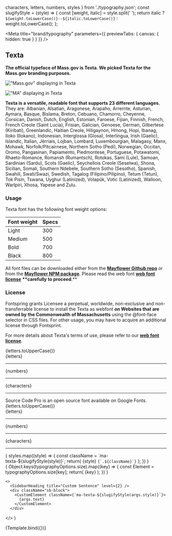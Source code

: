   characters,
  letters,
  numbers,
  styles
} from './typography.json';
const slugifyStyle = (style) => {
  const [weight, italic] = style.split(' ');
  return italic ? `${weight.toLowerCase()}--${italic.toLowerCase()}` : weight.toLowerCase();
};

<Meta
  title="brand/typography" 
  parameters={{
    previewTabs: { canvas: { hidden: true } } 
  }} 
/>

<Heading text="Typography" level={1} />

## Texta

**The official typeface of Mass.gov is Texta. We picked Texta for the Mass.gov branding purposes.**

![&quot;Mass.gov&quot; displaying in Texta](https://raw.githubusercontent.com/massgov/mayflower/develop/docs/.gitbook/assets/texta-massgov.png)

![&quot;MA&quot; displaying in Texta](https://raw.githubusercontent.com/massgov/mayflower/develop/docs/.gitbook/assets/texta-ma.png)

**Texta is a versatile, readable font that supports 23 different languages.** They are: Albanian, Alsatian, Aragonese, Arapaho, Arrernte, Asturian, Aymara, Basque, Bislama, Breton, Cebuano, Chamorro, Cheyenne, Corsican, Danish, Dutch, English, Estonian, Faroese, Fijian, Finnish, French, French Creole \(Saint Lucia\), Frisian, Galician, Genoese, German, Gilbertese \(Kiribati\), Greenlandic, Haitian Creole, Hiligaynon, Hmong, Hopi, Ibanag, Iloko \(Ilokano\), Indonesian, Interglossa \(Glosa\), Interlingua, Irish \(Gaelic\), Islandic, Italian, Jèrriais, Lojban, Lombard, Luxembourgian, Malagasy, Manx, Mohawk, Norfolk/Pitcairnese, Northern Sotho \(Pedi\), Norwegian, Occitan, Oromo, Pangasinan, Papiamento, Piedmontese, Portuguese, Potawatomi, Rhaeto-Romance, Romansh \(Rumantsch\), Rotokas, Sami \(Lule\), Samoan, Sardinian \(Sardu\), Scots \(Gaelic\), Seychellois Creole \(Seselwa\), Shona, Sicilian, Somali, Southern Ndebele, Southern Sotho \(Sesotho\), Spanish, Swahili, Swati/Swazi, Swedish, Tagalog \(Filipino/Pilipino\), Tetum \(Tetun\), Tok Pisin, Tswana, Uyghur \(Latinized\), Volapük, Votic \(Latinized\), Walloon, Warlpiri, Xhosa, Yapese and Zulu.

### Usage

Texta font has the following font weight options:

| Font weight | Specs |
| :--- | :--- |
| Light | 300 |
| Medium | 500 |
| Bold | 700 |
| Black | 800 |

All font files can be downloaded either from the [**Mayflower Github repo**](https://github.com/massgov/mayflower/tree/develop/assets/fonts) or from the [**Mayflower NPM package**](https://unpkg.com/@massds/mayflower@6.0.0/fonts/). Please read the web font [**web font license**](https://www.fontspring.com/lic/htswufoczd) **\*\*carefully to proceed**.\*\*

### License

Fontspring grants Licensee a perpetual, worldwide, non-exclusive and non-transferrable license to install the Texta as webfont **on Websites that are owned by the Commonwealth of Massachusetts** using the @font-face selector in CSS files. For other usage, you may have to acquire an additional license through Fontsprint.

For more details about Texta's terms of use, please refer to our [**web font license**](https://www.fontspring.com/lic/htswufoczd).



<div className="page-content">
  <Heading text="Source Code Pro" level={1} />
  <SidebarHeading title="Characters" level={2} />
  <div className="sb-block sb-block--mono">
    <div className="sb-text">{letters.toUpperCase()}</div>
    <div className="sb-text">{letters}</div>
    <hr />
    <div className="sb-text">{numbers}</div>
    <hr />
    <div className="sb-text">{characters}</div>
    <hr />
  </div>
  <div className="sb-block">
    Source Code Pro is an open source font available on Google Fonts.
    <DecorativeLink
      text="Download the fonts or see more information on Google Fonts"
      href="https://fonts.google.com/specimen/Source+Code+Pro"
    />
  </div>

  <Heading text="Texta" level={1} />
  <SidebarHeading title="Characters" level={2} />
  <div className="sb-block">
    <div className="sb-text">{letters.toUpperCase()}</div>
    <div className="sb-text">{letters}</div>
    <hr />
    <div className="sb-text">{numbers}</div>
    <hr />
    <div className="sb-text">{characters}</div>
    <hr />
  </div>
  <SidebarHeading title="Styles" level={2} />
  <div className="sb-block sb-grid">
    {
      styles.map((style) => {
        const className = `ma-texta-${slugifyStyle(style)}`;
        return(
          <React.Fragment>
            <span className={className}>{style}</span>
            <span className="markdown-body">
              <code>{`.${className}`}</code>
            </span>
          </React.Fragment>
        );
      })
    }
  </div>
  <SidebarHeading title="Sizes" level={2} />
  <div className="sb-block">
    { Object.keys(typographyOptions.size).map((key) => {
        const Element = typographyOptions.size[key];
        return(
          <Element>{key}</Element>
        );
      })
    }
  </div>
</div>

    <>
      <SidebarHeading title="Custom Sentence" level={2} />
      <div className="sb-block">
        <CustomElement className={`ma-texta-${slugifyStyle(args.style)}`}>
          {args.text}
        </CustomElement>
      </div>
  </>
)

<Canvas>
  <Story
    name="Texta (Main Font)"
    args={{
      text: 'Type something in the text knob, and use other knobs to change text styles.',
      style: 'Medium Italic',
      size: 'p'
    }}
    argTypes={{
      text: {
        control: {
          type: 'text'
        }
      },
      style: {
        control: {
          type: 'select',
          options: styles
        }
      },
      size: {
        control: {
          type: 'select',
          options: typographyOptions.size
        }
      }
    }}
  >
    {Template.bind({})}
  </Story>
</Canvas>

<ArgsTable story={CURRENT_SELECTION}/>
